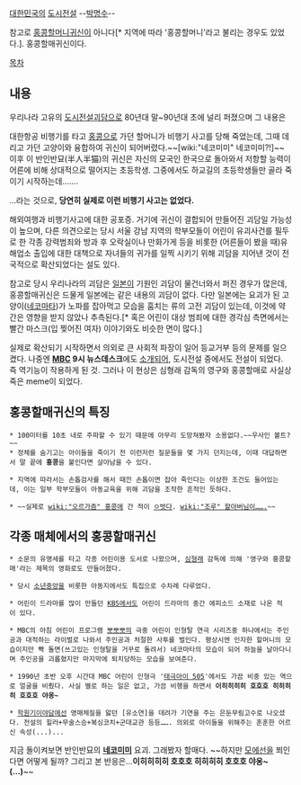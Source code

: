 [[대한민국]]의 [[도시전설]] --[[박명수]]--

참고로 [[홍콩]][[할머니]][[귀신]]이 아니다[* 지역에 따라 '홍콩할머니'라고 불리는 경우도 있었다.]. 홍콩할매귀신이다.

[[목차]]
== 내용 ==
우리나라 고유의 [[도시전설]][[괴담]]으로 80년대 말~90년대 초에 널리 퍼졌으며 그 내용은

대한항공 비행기를 타고 [[홍콩]]으로 가던 할머니가 비행기 사고를 당해 죽었는데, 그때 데리고 가던 고양이와 융합하여 귀신이 되어버렸다.~~[wiki:"네코미미" 네코미미?!]~~
이후 이 반인반묘(半人半猫)의 귀신은 자신의 모국인 한국으로 돌아와서 저항할 능력이 어른에 비해 상대적으로 떨어지는 초등학생. 그중에서도 하교길의 초등학생들만 골라 죽이기 시작하는데…….

…라는 것으로, '''당연히 실제로 이런 비행기 사고는 없었다.'''

해외여행과 비행기사고에 대한 공포증. 거기에 귀신이 결합되어 만들어진 괴담일 가능성이 높으며, 다른 의견으로는 당시 서울 강남 지역의 학부모들이 어린이 유괴사건를 필두로 한 각종 강력범죄와 방과 후 오락실이나 만화가게 등을 비롯한 (어른들이 봤을 때)유해업소 출입에 대한 대책으로 자녀들의 귀가를 일찍 시키기 위해 괴담을 지어낸 것이 전국적으로 확산되었다는 설도 있다.

참고로 당시 우리나라의 괴담은 [[일본]]이 기원인 괴담이 물건너와서 퍼진 경우가 많은데, 홍콩할매귀신은 드물게 일본에는 같은 내용의 괴담이 없다. 다만 일본에는 요괴가 된 고양이([[네코마타]])가 노파를 잡아먹고 모습을 훔치는 류의 고전 괴담이 있는데, 이것에 약간은 영향을 받지 않았나 추측된다.[* 혹은 어린이 대상 범죄에 대한 경각심 측면에서는 빨간 마스크(입 찢어진 여자) 이야기와도 비슷한 면이 많다.]

실제로 확산되기 시작하면서 의외로 큰 사회적 파장이 일어 등교거부 등의 문제를 일으켰다. 나중엔 '''[[MBC]] 9시 뉴스데스크'''에도 [http://imnews.imbc.com//20dbnews/history/1989/1823642_6067.html 소개되어], 도시전설 중에서도 전설이 되었다. 즉 역기능이 작용하게 된 것. 그러나 이 현상은 심형래 감독의 영구와 홍콩할매로 사실상 죽은 meme이 되었다.

== 홍콩할매귀신의 특징 ==

 * 100미터를 10초 내로 주파할 수 있기 때문에 아무리 도망쳐봤자 소용없다.~~우사인 볼트?~~
 * 정체를 숨기고는 아이들을 죽이기 전 이런저런 질문들을 몇 가지 던지는데, 이때 대답하면서 말 끝에 '''홍콩'''을 붙인다면 살아남을 수 있다. 

 * 지역에 따라서는 손톱검사를 해서 때낀 손톱이면 잡아 죽인다는 이상한 조건도 들어있는데, 이는 일부 학부모들이 아동교육을 위해 괴담을 조작한 흔적인 듯하다.

 * ~~실제로 [[wiki:"오르가즘" 홍콩]]에 간 적이 [[ㅇ벗다]]. [[wiki:"조루" 할아버님이…….]]~~

== 각종 매체에서의 홍콩할매귀신 ==
 * 소문의 유명세를 타고 각종 어린이용 도서로 나왔으며, [[심형래]] 감독에 의해 '영구와 홍콩할매'라는 제목의 영화로도 만들어졌다.

 * 당시 [[소년중앙]]을 비롯한 아동지에서도 특집으로 수차례 다루었다.

 * 어린이 드라마를 많이 만들던 [[KBS]]에서도 어린이 드라마의 중간 에피소드 소재로 나온 적이 있다.

 * MBC의 아침 어린이 프로그램 [[뽀뽀뽀]]의 극중 어린이 인형탈 연극 시리즈중 하나에서는 주인공과 대적하는 라이벌로 나와서 주인공과 처절한 사투를 벌인다. 평상시엔 인자한 할머니의 모습이지만 빡 돌면(쓰고있는 인형탈을 거꾸로 돌려서) 네코마타의 모습이 되어 하늘을 날아다니며 주인공을 괴롭혔지만 마지막에 퇴치당하는 모습을 보여준다.

 * 1990년 초반 오후 시간대 MBC 어린이 인형극 '[[태극아이 505]]'에서도 가끔 비중 있는 역으로 얼굴을 비췄다. 사실 별로 하는 일은 없고, 가끔 비행을 하면서 '''이히히히히 호호호 히히히히 호호호 야옹~'''

 
 * [[학원기이야담]]에선 영매체질을 앓던 [유소연]을 데려가 기연을 주는 은둔무림고수로 나오셨다. 전설의 힐러+무술스승+복싱코치+군대교관 등등……. 의외로 아이들을 위해주는 훈훈한 어르신 속성(...)...

지금 돌이켜보면 반인반묘의 '''[[네코미미]]''' 요괴. 그래봤자 할매다. ~~하지만 [[모에선]]을 쬐인다면 어떻게 될까? 그리고 본 반응은...'''이히히히히 호호호 히히히히 호호호 야옹~(...)'''~~
